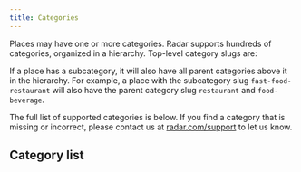 ```yaml
---
title: Categories
---
```



Places may have one or more categories. Radar supports hundreds of categories, organized in a hierarchy. Top-level category slugs are:

<TopLevelCategories />

If a place has a subcategory, it will also have all parent categories above it in the hierarchy. For example, a place with the subcategory slug `fast-food-restaurant` will also have the parent category slug `restaurant` and `food-beverage`.

The full list of supported categories is below. If you find a category that is missing or incorrect, please contact us at [radar.com/support](https://radar.com/support) to let us know.

## Category list

<CategoriesTable />